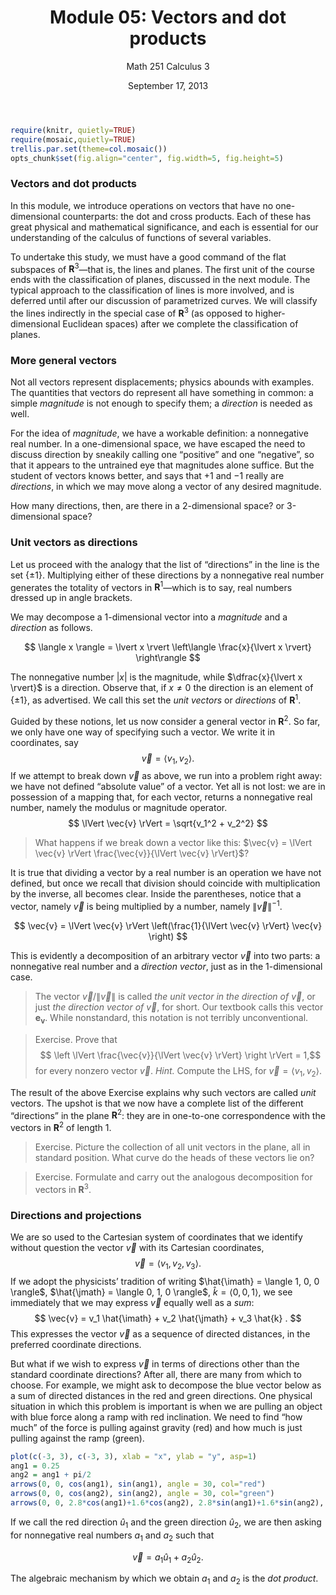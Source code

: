 % Module 05:
  Vectors and dot products
% Math 251 Calculus 3
% September 17, 2013

<!-- This file requires the  -->

```{r echo=FALSE,include=FALSE,results="hide",label="options"}
require(knitr, quietly=TRUE)
require(mosaic,quietly=TRUE)
trellis.par.set(theme=col.mosaic())
opts_chunk$set(fig.align="center", fig.width=5, fig.height=5)
```

### Vectors and dot products

In this module, we introduce operations on vectors that have no one-dimensional counterparts: the dot and cross products. Each of these has great physical and mathematical significance, and each is essential for our understanding of the calculus of functions of several variables. 

To undertake this study, we must have a good command of the flat subspaces of $\mathbf{R}^3$---that is, the lines and planes. The first unit of the course ends with the classification of planes, discussed in the next module. The typical approach to the classification of lines is more involved, and is deferred until after our discussion of parametrized curves. We will classify the lines indirectly in the special case of $\mathbf{R}^3$ (as opposed to higher-dimensional Euclidean spaces) after we complete the classification of planes.

### More general vectors

Not all vectors represent displacements; physics abounds with examples. The quantities that vectors do represent all have something in common: a simple *magnitude* is not enough to specify them; a *direction* is needed as well.

For the idea of *magnitude*, we have a workable definition: a nonnegative real number. In a one-dimensional space, we have escaped the need to discuss direction by sneakily calling one "positive" and one "negative", so that it appears to the untrained eye that magnitudes alone suffice. But the student of vectors knows better, and says that $+1$ and $-1$ really are *directions*, in which we may move along a vector of any desired magnitude.

How many directions, then, are there in a 2-dimensional space? or 3-dimensional space?

### Unit vectors as directions

Let us proceed with the analogy that the list of "directions" in the line is the set $\{ \pm 1 \}$. Multiplying either of these directions by a nonnegative real number generates the totality of vectors in $\mathbf{R}^1$---which is to say, real numbers dressed up in angle brackets.

We may decompose a 1-dimensional vector into a *magnitude* and a *direction* as follows.

$$ \langle x \rangle = \lvert x \rvert \left\langle \frac{x}{\lvert x \rvert} \right\rangle $$

The nonnegative number $\lvert x \rvert$ is the magnitude, while $\dfrac{x}{\lvert x \rvert}$ is a direction. Observe that, if $x \ne 0$ the direction is an element of $\{ \pm 1 \}$, as advertised. We call this set the *unit vectors* or *directions* of $\mathbf{R}^1$.

Guided by these notions, let us now consider a general vector in $\mathbf{R}^2$. So far, we only have one way of specifying such a vector. We write it in coordinates, say
$$ \vec{v} = \langle v_1, v_2 \rangle. $$
If we attempt to break down $\vec{v}$ as above, we run into a problem right away: we have not defined "absolute value" of a vector. Yet all is not lost: we are in possession of a mapping that, for each vector, returns a nonnegative real number, namely the modulus or magnitude operator.
$$ \lVert \vec{v} \rVert = \sqrt{v_1^2 + v_2^2} $$

> What happens if we break down a vector like this: $\vec{v} = \lVert \vec{v} \rVert \frac{\vec{v}}{\lVert \vec{v} \rVert}$?

It is true that dividing a vector by a real number is an operation we have not defined, but once we recall that division should coincide with multiplication by the inverse, all becomes clear. Inside the parentheses, notice that a vector, namely $\vec{v}$ is being multiplied by a number, namely $\lVert \vec{v} \rVert^{-1}$.

$$ \vec{v} = \lVert \vec{v} \rVert \left(\frac{1}{\lVert \vec{v} \rVert} \vec{v} \right) $$

This is evidently a decomposition of an arbitrary vector $\vec{v}$ into two parts: a nonnegative real number and a *direction vector*, just as in the 1-dimensional case.

> The vector $\vec{v}/\lVert \vec{v} \rVert$ is called *the unit vector in the direction of* $\vec{v}$, or just *the direction vector of* $\vec{v}$, for short. Our textbook calls this vector $\mathbf{e}_{\mathbf{v}}$. While nonstandard, this notation is not terribly unconventional. 

> Exercise. Prove that
> $$ \left \lVert \frac{\vec{v}}{\lVert \vec{v} \rVert} \right \rVert = 1,$$
> for every nonzero vector $\vec{v}$. *Hint.* Compute the LHS, for $\vec{v} = \langle v_1, v_2 \rangle$. 

The result of the above Exercise explains why such vectors are called *unit* vectors. The upshot is that we now have a complete list of the different "directions" in the plane $\mathbf{R}^2$: they are in one-to-one correspondence with the vectors in $\mathbf{R}^2$ of length 1.

> Exercise. Picture the collection of all unit vectors in the plane, all in standard position. What curve do the heads of these vectors lie on?

> Exercise. Formulate and carry out the analogous decomposition for vectors in $\mathbf{R}^3$.

### Directions and projections

We are so used to the Cartesian system of coordinates that we identify without question the vector $\vec{v}$ with its Cartesian coordinates,
$$ \vec{v} = \langle v_1, v_2, v_3 \rangle. $$
If we adopt the physicists' tradition of writing $\hat{\imath} = \langle 1, 0, 0 \rangle$, $\hat{\jmath} = \langle 0, 1, 0 \rangle$, $\hat{k} = \langle 0, 0, 1 \rangle$, we see immediately that we may express $\vec{v}$ equally well as a *sum*:
$$ \vec{v} = v_1 \hat{\imath} + v_2 \hat{\jmath} + v_3 \hat{k} . $$
This expresses the vector $\vec{v}$ as a sequence of directed distances, in the preferred coordinate directions. 

But what if we wish to express $\vec{v}$ in terms of directions other than the standard coordinate directions? After all, there are many from which to choose. For example, we might ask to decompose the blue vector below as a sum of directed distances in the red and green directions. One physical situation in which this problem is important is when we are pulling an object with blue force along a ramp with red inclination. We need to find "how much" of the force is pulling against gravity (red) and how much is just pulling against the ramp (green).

```{r projection, echo=FALSE, fig.width=8, fig.height=8}
plot(c(-3, 3), c(-3, 3), xlab = "x", ylab = "y", asp=1)
ang1 = 0.25
ang2 = ang1 + pi/2
arrows(0, 0, cos(ang1), sin(ang1), angle = 30, col="red")
arrows(0, 0, cos(ang2), sin(ang2), angle = 30, col="green")
arrows(0, 0, 2.8*cos(ang1)+1.6*cos(ang2), 2.8*sin(ang1)+1.6*sin(ang2), angle=30, col="blue")
```

If we call the red direction $\hat{u}_1$ and the green direction $\hat{u}_2$, we are then asking for nonnegative real numbers $a_1$ and $a_2$ such that

$$ \vec{v} = a_1 \hat{u}_1 + a_2 \hat{u}_2. $$

The algebraic mechanism by which we obtain $a_1$ and $a_2$ is the *dot product*. 